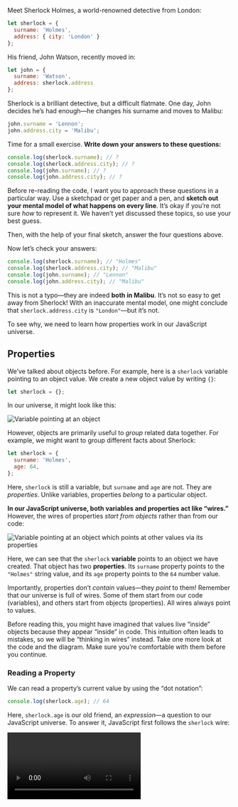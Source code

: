 <Article title="Properties" series={1} episode={8} next="09-mutation" prev="07-equality-of-values" nextTitle="Mutation">

Meet Sherlock Holmes, a world-renowned detective from London:

```js
let sherlock = {
  surname: 'Holmes',
  address: { city: 'London' }
};
```

His friend, John Watson, recently moved in:

```js
let john = {
  surname: 'Watson',
  address: sherlock.address
};
```

Sherlock is a brilliant detective, but a difficult flatmate. One day, John decides he’s had enough—he changes his surname and moves to Malibu:

```js
john.surname = 'Lennon';
john.address.city = 'Malibu';
```

Time for a small exercise. **Write down your answers to these questions:**

```js
console.log(sherlock.surname); // ?
console.log(sherlock.address.city); // ?
console.log(john.surname); // ?
console.log(john.address.city); // ?
```

Before re-reading the code, I want you to approach these questions in a particular way. Use a sketchpad or get paper and a pen, and **sketch out your mental model of what happens on every line**. It’s okay if you’re not sure *how* to represent it. We haven’t yet discussed these topics, so use your best guess.

<Sketch id="properties-1" />

Then, with the help of your final sketch, answer the four questions above.

<HiddenAnswer byline="Don’t reveal until you have written the answers to four questions.">

Now let’s check your answers:

```js
console.log(sherlock.surname); // "Holmes"
console.log(sherlock.address.city); // "Malibu"
console.log(john.surname); // "Lennon"
console.log(john.address.city); // "Malibu"
```

This is not a typo—they are indeed **both in Malibu**. It’s not so easy to get away from Sherlock! With an inaccurate mental model, one might conclude that `sherlock.address.city` is `"London"`—but it’s not.

To see why, we need to learn how properties work in our JavaScript universe.

</HiddenAnswer>

## Properties

We’ve talked about objects before. For example, here is a `sherlock` variable pointing to an object value. We create a new object value by writing `{}`:

```js
let sherlock = {};
```

In our universe, it might look like this:

![Variable pointing at an object](https://res.cloudinary.com/dg3gyk0gu/image/upload/v1584416479/just-javascript-email-images/jj07/sherlock_empty.png)

However, objects are primarily useful to *group* related data together. For example, we might want to group different facts about Sherlock:

```js
let sherlock = {
  surname: 'Holmes',
  age: 64,
};
```

Here, `sherlock` is still a variable, but `surname` and `age` are not. They are *properties*. Unlike variables, properties *belong* to a particular object.

**In our JavaScript universe, both variables and properties act like “wires.”** However, the wires of properties *start from objects* rather than from our code:

![Variable pointing at an object which points at other values via its properties](https://res.cloudinary.com/dg3gyk0gu/image/upload/v1584416479/just-javascript-email-images/jj07/sherlock_props.png)

Here, we can see that the `sherlock` **variable** points to an object we have created. That object has two **properties**. Its `surname` property points to the `"Holmes"` string value, and its `age` property points to the `64` number value.

Importantly, properties don’t *contain* values—they *point* to them! Remember that our universe is full of wires. Some of them start from our code (variables), and others start from objects (properties). All wires always point to values.

Before reading this, you might have imagined that values live “inside” objects because they appear “inside” in code. This intuition often leads to mistakes, so we will be “thinking in wires” instead. Take one more look at the code and the diagram. Make sure you’re comfortable with them before you continue.

### Reading a Property

We can read a property’s current value by using the “dot notation”:

```js
console.log(sherlock.age); // 64
```

Here, `sherlock.age` is our old friend, an *expression*—a question to our JavaScript universe. To answer it, JavaScript first follows the `sherlock` wire:

<Video src="https://res.cloudinary.com/dg3gyk0gu/video/upload/f_auto/just-javascript-email-images/jj07/sherlock_readage-mp4.mp4" title="Following the sherlock variable wire" />

It leads to an object. From that object, JavaScript follows the `age` property.

Our object’s `age` property points to `64`, so `sherlock.age` results in `64`.

### Property Names

One important thing to keep in mind when naming a property is that a single object can’t have two properties with the same name. For example, our object can’t have two properties called `age`.

Property names are also always case-sensitive! For example, `age` and `Age` would be two completely different properties from JavaScript’s point of view.

If we don’t know a property name ahead of time but we have it in code as a string value, we can use the `[]` “bracket notation” to read it from an object:

```js
let sherlock = { surname: 'Holmes', age: 64 };
let propertyName = prompt('What do you want to know?');
alert(sherlock[propertyName]); // Read property by its name
```

Try this code in your browser console and enter `age` when prompted.

### Assigning to a Property

What happens when we *assign* a value to a property?

```js
sherlock.age = 65;
```

Let’s split this code into the left and the right side, separated by `=`.

**First, we figure out which wire is on the left side: `sherlock.age`.**

We follow the `sherlock` wire, and then pick the `age` property wire:

<Video src="https://res.cloudinary.com/dg3gyk0gu/video/upload/f_auto/just-javascript-email-images/jj07/sherlock_reassign_age-1-mp4.mp4" title="Following the age property wire on the left side" />

Note that we don’t _follow_ the `age` wire to `64`. We don’t care what its current value is. On the left side of the assignment, we are looking for **the wire itself**.

Remember which wire we picked? Carry on.

**Next, we figure out which value is on the right side: `65`.**

Unlike the left side, the right side of an assignment always expresses a *value*. In this example, the right side’s value is the number value `65`. Let’s summon it:

<Video src="https://res.cloudinary.com/dg3gyk0gu/video/upload/f_auto/just-javascript-email-images/jj07/sherlock_reassign_age-2-mp4.mp4" title="Evaluating the right side: 65" />

Now we are ready to perform the assignment.

**At last, we point the wire on the left side to the value on the right side:**

<Video src="https://res.cloudinary.com/dg3gyk0gu/video/upload/f_auto/just-javascript-email-images/jj07/sherlock_reassign_age-3-mp4.mp4" title="Changing the age property wire to 65" />

And we’re done! From now on, reading `sherlock.age` would give us `65`.

### Missing Properties

You might wonder what happens if we read a property that doesn’t exist:

```js
let sherlock = { surname: 'Holmes', age: 64 };
console.log(sherlock.boat); // ?
```

We know that `sherlock.boat` is a property expression, but how does our JavaScript universe decide which value to “answer” us with?

**JavaScript uses a set of rules that looks something like this:**

1. Figure out the value of the part before the dot (`.`).
2. If that value is `null` or `undefined`, throw an error immediately.
3. Check whether a property with that name exists on our object:  
  a. If **it exists**, answer with the value this property points to.  
  b. If **it doesn’t exist**, answer with the `undefined` value.

These rules are a bit simplified, but they already tell us a lot about how JavaScript works! For example, `sherlock` points to an object that **doesn’t** have a `boat` property. So `sherlock.boat` gives us `undefined` as an answer:

```js
let sherlock = { surname: 'Holmes', age: 64 };
console.log(sherlock.boat); // undefined
```

Note **this does not mean** that our object has a `boat` property pointing to `undefined`! It only has two properties, and neither of them is called `boat`:

![Variable pointing at an object which points at other values via its properties](https://res.cloudinary.com/dg3gyk0gu/image/upload/v1584416479/just-javascript-email-images/jj07/sherlock_props.png)

It is tempting to think `sherlock.boat` directly corresponds to the concept of a property in our mental model, but **that’s not quite correct**. It is a *question*—and so JavaScript *follows the rules* to answer it.

It looks at the object that `sherlock` points to, sees that it **doesn’t** have a `boat` property, and gives us back the `undefined` value because **that’s what the rules say**. There is no deeper reason to this: computers follow the rules.

<FunFact>

Fundamentally, it’s because every expression needs to result in *some* value, or throw an error. Some other languages throw an error if you access a property that doesn’t exist—but JavaScript is not one of them!

</FunFact>

Scroll up and re-read the rules again. Can you apply them in practice?

```js
let sherlock = { surname: 'Holmes', age: 64 };
console.log(sherlock.boat.name); // ?
```

What happens if we run this code? **Don’t guess—follow the rules.**

Hint: there are two dots, so you need to follow the rules two times.

<HiddenAnswer>

The answer is that calculating `sherlock.boat.name` **throws an error**:

- We need to first figure out the value of `sherlock.boat`.
  - To do that, we need to figure out the value of `sherlock`.
    - The `sherlock` variable points to an object.
    - Therefore, the value of `sherlock` is that object.
  - An object is not `null` or `undefined`, so we keep going.
  - That object **does not** have a `boat` property.
  - Therefore, the value of `sherlock.boat` is `undefined`.
- We’ve got `undefined` on the left side of the dot (`.`).
- The rules say that `null` or `undefined` on the left side is an error.

```js
let sherlock = { surname: 'Holmes', age: 64 };
console.log(sherlock.boat); // undefined
console.log(sherlock.boat.name); // TypeError!
```

If this still seems confusing, scroll up and mechanically follow the rules.

</HiddenAnswer>

## Recap

* Properties are wires—a bit like variables. They both point to values. Unlike variables, properties **start from objects** in our universe.
* Properties belong to particular objects. You can’t have more than one property with the same name on an object.
* Generally, you can perform an assignment in three steps:
  1. Figure out which wire is on the left.
  2. Figure out which value is on the right.
  3. Point that wire to that value.
* An expression like `obj.property` is calculated in three steps:
  1. Figure out which value is on the left.
  2. If it’s `null` or `undefined`, throw an error.
  3. If that property exists, the result is the value it points to. If that property doesn’t exist, the result is `undefined`.

Note that this mental model of properties is still a bit simplified. It is good enough for now, but it will need to expand as you learn more about the JavaScript universe.

If you got confused by the Sherlock Holmes example in the beginning, try walking through it again using our new mental model and focusing on properties as wires. The next module will include a detailed walkthrough in case you’re still not quite sure why it works this way.

## Exercises

This module also has exercises for you to practice!

**Don’t skip them!**

Even though you’re likely familiar with the concept of variables, these exercises will help you cement the mental model we’re building. We need this foundation before we can get to more complex topics.

</Article>

